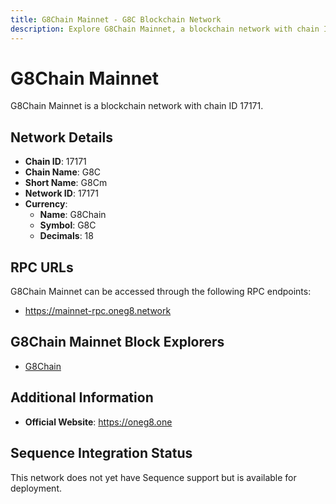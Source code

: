 ```yaml
--- 
title: G8Chain Mainnet - G8C Blockchain Network
description: Explore G8Chain Mainnet, a blockchain network with chain ID 17171. Learn about its native currency, G8Chain, and how to interact with the network.
---
```


# G8Chain Mainnet

G8Chain Mainnet is a blockchain network with chain ID 17171.

## Network Details

- **Chain ID**: 17171
- **Chain Name**: G8C
- **Short Name**: G8Cm
- **Network ID**: 17171
- **Currency**: 
  - **Name**: G8Chain
  - **Symbol**: G8C
  - **Decimals**: 18

## RPC URLs

G8Chain Mainnet can be accessed through the following RPC endpoints:

- https://mainnet-rpc.oneg8.network

## G8Chain Mainnet Block Explorers

- [G8Chain](https://mainnet.oneg8.network)

## Additional Information

- **Official Website**: https://oneg8.one

## Sequence Integration Status

This network does not yet have Sequence support but is available for deployment.
